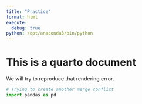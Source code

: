 ```yaml
---
title: "Practice"
format: html
execute:
  debug: true
python: /opt/anaconda3/bin/python
---
```


# This is a quarto document

We will try to reproduce that rendering error.

```python
# Trying to create another merge conflict
import pandas as pd
```
